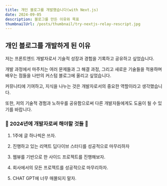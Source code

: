 ```yaml
---
title: 개인 블로그를 개발했습니다(with Next.js)
date: 2024-09-05
description: 블로그를 만든 이유와 목표
thumbnailUrl: /posts/thumbnail/try-nextjs-relay-rescript.jpg
---
```


<h2>개인 블로그를 개발하게 된 이유</h2>

저는 프론트엔드 개발자로서 기술적 성장과 경험을 기록하고 공유하고 싶었습니다.

개발 과정에서 마주치는 여러 문제들과 그 해결 과정, 그리고 새로운 기술들을 적용하며 배우는 점들을 나만의 커스텀 블로그에 올리고 싶었습니다.

커뮤니티에 기여하고, 지식을 나누는 것은 개발자로서의 중요한 역할이라고 생각했습니다.

또한, 저의 기술적 경험과 노하우를 공유함으로써 다른 개발자들에게도 도움이 될 수 있기를 바랍니다.

<h3>🚩 2024년에 개발자로써 해야할 것들 🚩</h3>

1. 1주에 글 하나씩은 쓰자.

2. 진행하고 있는 리액트 딥다이브 스터디를 성공적으로 마무리하자

3. 웹뷰를 기반으로 한 사이드 프로젝트를 진행해보자.

4. 회사에서의 모든 프로젝트를 성공적으로 마무리하자.

5. CHAT GPT에 너무 매몰되지 말자.
